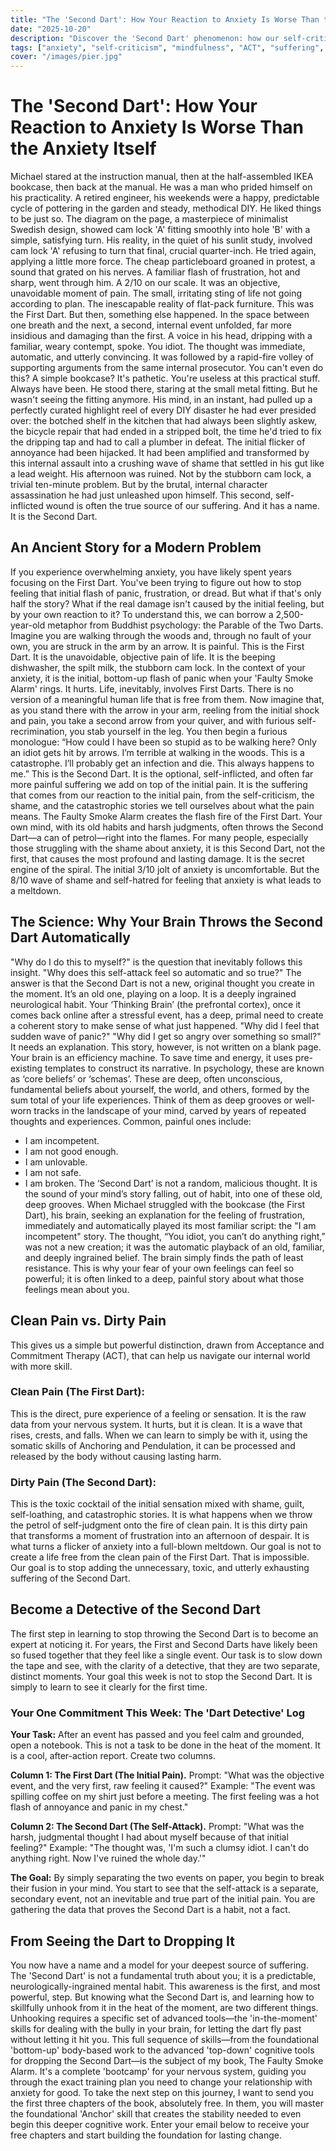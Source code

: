 ```yaml
---
title: "The 'Second Dart': How Your Reaction to Anxiety Is Worse Than the Anxiety Itself"
date: "2025-10-20"
description: "Discover the 'Second Dart' phenomenon: how our self-critical reactions to initial pain often cause more suffering than the pain itself, and learn to distinguish between 'clean pain' and 'dirty pain' to reduce anxiety."
tags: ["anxiety", "self-criticism", "mindfulness", "ACT", "suffering", "emotional regulation"]
cover: "/images/pier.jpg"
---
```


# The 'Second Dart': How Your Reaction to Anxiety Is Worse Than the Anxiety Itself
Michael stared at the instruction manual, then at the half-assembled IKEA bookcase, then back at the manual. He was a man who prided himself on his practicality. A retired engineer, his weekends were a happy, predictable cycle of pottering in the garden and steady, methodical DIY. He liked things to be just so.
The diagram on the page, a masterpiece of minimalist Swedish design, showed cam lock 'A' fitting smoothly into hole 'B' with a simple, satisfying turn. His reality, in the quiet of his sunlit study, involved cam lock 'A' refusing to turn that final, crucial quarter-inch. He tried again, applying a little more force. The cheap particleboard groaned in protest, a sound that grated on his nerves.
A familiar flash of frustration, hot and sharp, went through him. A 2/10 on our scale. It was an objective, unavoidable moment of pain. The small, irritating sting of life not going according to plan. The inescapable reality of flat-pack furniture. This was the First Dart.
But then, something else happened. In the space between one breath and the next, a second, internal event unfolded, far more insidious and damaging than the first. A voice in his head, dripping with a familiar, weary contempt, spoke.
You idiot.
The thought was immediate, automatic, and utterly convincing. It was followed by a rapid-fire volley of supporting arguments from the same internal prosecutor. You can't even do this? A simple bookcase? It's pathetic. You're useless at this practical stuff. Always have been.
He stood there, staring at the small metal fitting. But he wasn't seeing the fitting anymore. His mind, in an instant, had pulled up a perfectly curated highlight reel of every DIY disaster he had ever presided over: the botched shelf in the kitchen that had always been slightly askew, the bicycle repair that had ended in a stripped bolt, the time he'd tried to fix the dripping tap and had to call a plumber in defeat.
The initial flicker of annoyance had been hijacked. It had been amplified and transformed by this internal assault into a crushing wave of shame that settled in his gut like a lead weight. His afternoon was ruined. Not by the stubborn cam lock, a trivial ten-minute problem. But by the brutal, internal character assassination he had just unleashed upon himself.
This second, self-inflicted wound is often the true source of our suffering. And it has a name. It is the Second Dart.

## An Ancient Story for a Modern Problem
If you experience overwhelming anxiety, you have likely spent years focusing on the First Dart. You've been trying to figure out how to stop feeling that initial flash of panic, frustration, or dread. But what if that's only half the story? What if the real damage isn't caused by the initial feeling, but by your own reaction to it?
To understand this, we can borrow a 2,500-year-old metaphor from Buddhist psychology: the Parable of the Two Darts.
Imagine you are walking through the woods and, through no fault of your own, you are struck in the arm by an arrow. It is painful. This is the First Dart. It is the unavoidable, objective pain of life. It is the beeping dishwasher, the spilt milk, the stubborn cam lock. In the context of your anxiety, it is the initial, bottom-up flash of panic when your 'Faulty Smoke Alarm' rings. It hurts. Life, inevitably, involves First Darts. There is no version of a meaningful human life that is free from them.
Now imagine that, as you stand there with the arrow in your arm, reeling from the initial shock and pain, you take a second arrow from your quiver, and with furious self-recrimination, you stab yourself in the leg.
You then begin a furious monologue: “How could I have been so stupid as to be walking here? Only an idiot gets hit by arrows. I’m terrible at walking in the woods. This is a catastrophe. I’ll probably get an infection and die. This always happens to me.”
This is the Second Dart. It is the optional, self-inflicted, and often far more painful suffering we add on top of the initial pain. It is the suffering that comes from our reaction to the initial pain, from the self-criticism, the shame, and the catastrophic stories we tell ourselves about what the pain means.
The Faulty Smoke Alarm creates the flash fire of the First Dart. Your own mind, with its old habits and harsh judgments, often throws the Second Dart—a can of petrol—right into the flames.
For many people, especially those struggling with the shame about anxiety, it is this Second Dart, not the first, that causes the most profound and lasting damage. It is the secret engine of the spiral. The initial 3/10 jolt of anxiety is uncomfortable. But the 8/10 wave of shame and self-hatred for feeling that anxiety is what leads to a meltdown.

## The Science: Why Your Brain Throws the Second Dart Automatically
"Why do I do this to myself?" is the question that inevitably follows this insight. "Why does this self-attack feel so automatic and so true?"
The answer is that the Second Dart is not a new, original thought you create in the moment. It’s an old one, playing on a loop. It is a deeply ingrained neurological habit.
Your ‘Thinking Brain’ (the prefrontal cortex), once it comes back online after a stressful event, has a deep, primal need to create a coherent story to make sense of what just happened. "Why did I feel that sudden wave of panic?" "Why did I get so angry over something so small?" It needs an explanation.
This story, however, is not written on a blank page. Your brain is an efficiency machine. To save time and energy, it uses pre-existing templates to construct its narrative. In psychology, these are known as ‘core beliefs’ or ‘schemas’. These are deep, often unconscious, fundamental beliefs about yourself, the world, and others, formed by the sum total of your life experiences.
Think of them as deep grooves or well-worn tracks in the landscape of your mind, carved by years of repeated thoughts and experiences. Common, painful ones include:
*   I am incompetent.
*   I am not good enough.
*   I am unlovable.
*   I am not safe.
*   I am broken.
The ‘Second Dart’ is not a random, malicious thought. It is the sound of your mind’s story falling, out of habit, into one of these old, deep grooves.
When Michael struggled with the bookcase (the First Dart), his brain, seeking an explanation for the feeling of frustration, immediately and automatically played its most familiar script: the "I am incompetent" story. The thought, “You idiot, you can’t do anything right,” was not a new creation; it was the automatic playback of an old, familiar, and deeply ingrained belief. The brain simply finds the path of least resistance. This is why your fear of your own feelings can feel so powerful; it is often linked to a deep, painful story about what those feelings mean about you.

## Clean Pain vs. Dirty Pain
This gives us a simple but powerful distinction, drawn from Acceptance and Commitment Therapy (ACT), that can help us navigate our internal world with more skill.

### Clean Pain (The First Dart):
This is the direct, pure experience of a feeling or sensation. It is the raw data from your nervous system. It hurts, but it is clean. It is a wave that rises, crests, and falls. When we can learn to simply be with it, using the somatic skills of Anchoring and Pendulation, it can be processed and released by the body without causing lasting harm.

### Dirty Pain (The Second Dart):
This is the toxic cocktail of the initial sensation mixed with shame, guilt, self-loathing, and catastrophic stories. It is what happens when we throw the petrol of self-judgment onto the fire of clean pain. It is this dirty pain that transforms a moment of frustration into an afternoon of despair. It is what turns a flicker of anxiety into a full-blown meltdown.
Our goal is not to create a life free from the clean pain of the First Dart. That is impossible. Our goal is to stop adding the unnecessary, toxic, and utterly exhausting suffering of the Second Dart.

## Become a Detective of the Second Dart
The first step in learning to stop throwing the Second Dart is to become an expert at noticing it. For years, the First and Second Darts have likely been so fused together that they feel like a single event. Our task is to slow down the tape and see, with the clarity of a detective, that they are two separate, distinct moments.
Your goal this week is not to stop the Second Dart. It is simply to learn to see it clearly for the first time.

### Your One Commitment This Week: The 'Dart Detective' Log

**Your Task:**
After an event has passed and you feel calm and grounded, open a notebook. This is not a task to be done in the heat of the moment. It is a cool, after-action report.
Create two columns.

**Column 1: The First Dart (The Initial Pain).**
Prompt: "What was the objective event, and the very first, raw feeling it caused?"
Example: "The event was spilling coffee on my shirt just before a meeting. The first feeling was a hot flash of annoyance and panic in my chest."

**Column 2: The Second Dart (The Self-Attack).**
Prompt: "What was the harsh, judgmental thought I had about myself because of that initial feeling?"
Example: "The thought was, 'I'm such a clumsy idiot. I can't do anything right. Now I've ruined the whole day.'"

**The Goal:**
By simply separating the two events on paper, you begin to break their fusion in your mind. You start to see that the self-attack is a separate, secondary event, not an inevitable and true part of the initial pain. You are gathering the data that proves the Second Dart is a habit, not a fact.

## From Seeing the Dart to Dropping It
You now have a name and a model for your deepest source of suffering. The 'Second Dart' is not a fundamental truth about you; it is a predictable, neurologically-ingrained mental habit. This awareness is the first, and most powerful, step.
But knowing what the Second Dart is, and learning how to skillfully unhook from it in the heat of the moment, are two different things. Unhooking requires a specific set of advanced tools—the 'in-the-moment' skills for dealing with the bully in your brain, for letting the dart fly past without letting it hit you.
This full sequence of skills—from the foundational 'bottom-up' body-based work to the advanced 'top-down' cognitive tools for dropping the Second Dart—is the subject of my book, The Faulty Smoke Alarm. It's a complete 'bootcamp' for your nervous system, guiding you through the exact training plan you need to change your relationship with anxiety for good.
To take the next step on this journey, I want to send you the first three chapters of the book, absolutely free. In them, you will master the foundational 'Anchor' skill that creates the stability needed to even begin this deeper cognitive work.
Enter your email below to receive your free chapters and start building the foundation for lasting change.
